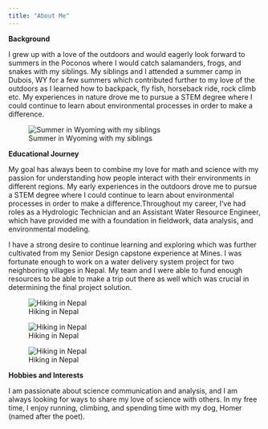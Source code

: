 ```yaml
---
title: "About Me"
---
```


**Background**

I grew up with a love of the outdoors and would eagerly look forward to summers in the Poconos where I would catch salamanders, frogs, and snakes with my siblings. My siblings and I attended a summer camp in Dubois, WY for a few summers which contributed further to my love of the outdoors as I learned how to backpack, fly fish, horseback ride, rock climb etc. My experiences in nature drove me to pursue a STEM degree where I could continue to learn about environmental processes in order to make a difference.

![Summer in Wyoming with my siblings](RenderedImage.jpeg)

**Educational Journey**

My goal has always been to combine my love for math and science with my passion for understanding how people interact with their environments in different regions. My early experiences in the outdoors drove me to pursue a STEM degree where I could continue to learn about environmental processes in order to make a difference.Throughout my career, I’ve had roles as a Hydrologic Technician and an Assistant Water Resource Engineer, which have provided me with a foundation in fieldwork, data analysis, and environmental modeling.

I have a strong desire to continue learning and exploring which was further cultivated from my Senior Design capstone experience at Mines. I was fortunate enough to work on a water delivery system project for two neighboring villages in Nepal. My team and I were able to fund enough resources to be able to make a trip out there as well which was crucial in determining the final project solution.

![Hiking in Nepal](IMG_0848.jpeg)

![Hiking in Nepal](IMG_0899.jpeg)

![Hiking in Nepal](Nepal2019_dog_KhundeKhumjungP1000258-2.jpg)

**Hobbies and Interests**

I am passionate about science communication and analysis, and I am always looking for ways to share my love of science with others. In my free time, I enjoy running, climbing, and spending time with my dog, Homer (named after the poet).
